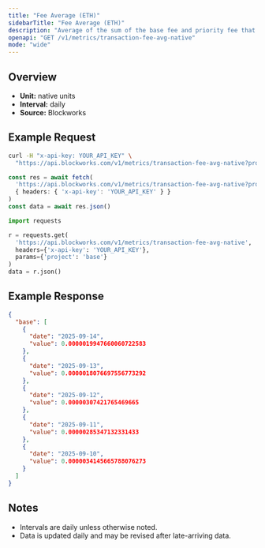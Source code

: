 ```yaml
---
title: "Fee Average (ETH)"
sidebarTitle: "Fee Average (ETH)"
description: "Average of the sum of the base fee and priority fee that day in native chain token"
openapi: "GET /v1/metrics/transaction-fee-avg-native"
mode: "wide"
---
```


## Overview

- **Unit:** native units
- **Interval:** daily
- **Source:** Blockworks

## Example Request

<CodeGroup>

```bash cURL
curl -H "x-api-key: YOUR_API_KEY" \
  "https://api.blockworks.com/v1/metrics/transaction-fee-avg-native?project=base"
```

```typescript TypeScript
const res = await fetch(
  'https://api.blockworks.com/v1/metrics/transaction-fee-avg-native?project=base',
  { headers: { 'x-api-key': 'YOUR_API_KEY' } }
)
const data = await res.json()
```

```python Python
import requests

r = requests.get(
  'https://api.blockworks.com/v1/metrics/transaction-fee-avg-native',
  headers={'x-api-key': 'YOUR_API_KEY'},
  params={'project': 'base'}
)
data = r.json()
```

</CodeGroup>

## Example Response

```json
{
  "base": [
    {
      "date": "2025-09-14",
      "value": 0.0000019947660060722583
    },
    {
      "date": "2025-09-13",
      "value": 0.0000018076697556773292
    },
    {
      "date": "2025-09-12",
      "value": 0.00000307421765469665
    },
    {
      "date": "2025-09-11",
      "value": 0.00000285347132331433
    },
    {
      "date": "2025-09-10",
      "value": 0.0000034145665788076273
    }
  ]
}
```

## Notes
- Intervals are daily unless otherwise noted.
- Data is updated daily and may be revised after late-arriving data.